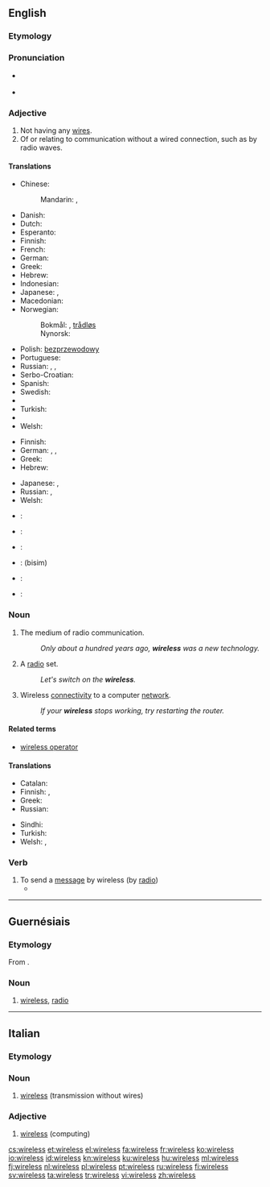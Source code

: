 ==English==

===Etymology===
{{suffix|wire|less}}

===Pronunciation===
* {{a|UK}} {{IPA|/ˈwaɪ.ə(ɹ).ləs/}}
* {{audio|en-us-wireless.ogg|Audio (US)}}

===Adjective===
{{en-adj|-}}

# Not having any [[wire]]s.
# Of or relating to communication without a wired connection, such as by radio waves.

====Translations====
{{trans-top|not having any wires}}
* Chinese:
*: Mandarin: {{t|cmn|無線|sc=Hani}}, {{t|cmn|无线|tr=wǔxiàn|sc=Hani}}
* Danish: {{t+|da|trådløs}}
* Dutch: {{t+|nl|draadloos}}
* Esperanto: {{t-|eo|sendrata}}
* Finnish: {{t+|fi|langaton}}
* French: {{t+|fr|sans fil}}
* German: {{t+|de|drahtlos}}
* Greek: {{t+|el|ασύρματος|m|tr=asýrmatos|sc=Grek}}
* Hebrew: {{t-|he|אלחוטי|tr=alkhutí}}
* Indonesian: {{t+|id|nirkabel}}
* Japanese: {{t-|ja|無線|tr=むせん, musen|sc=Jpan}}, {{t-|ja|ワイヤレス|tr=waiyaresu|sc=Jpan}}
* Macedonian: {{t-|mk|безжичен|m|tr=bézžičen}}
* Norwegian:
*: Bokmål: {{t-|no|trådlaus}}, [[trådløs]]
*: Nynorsk: {{t-|no|trådlaus}}
{{trans-mid}}
* Polish: [[bezprzewodowy]] {{m}}
* Portuguese: {{t-|pt|sem fio}}
* Russian: {{t+|ru|беспроводный|tr=bespróvodnyj|sc=Cyrl}}, {{t+|ru|беспроводной|tr=besprovodnój|sc=Cyrl}}, {{t+|ru|беспроволочный|tr=bespróvoločnyj|sc=Cyrl}}
* Serbo-Croatian: {{t-|sh|бежично|n|tr=bežično|sc=Cyrl}}
* Spanish: {{t-|es|inalámbrico|m}}
* Swedish: {{t+|sv|trådlös}}
* {{trreq|th}}
* Turkish: {{t+|tr|kablosuz}}
* {{trreq|vi}}
* Welsh: {{t-|cy|diwifr}}
{{trans-bottom}}

{{trans-top|of or relating to wireless telegraphy}}
* Finnish: {{t+|fi|langaton}}
* German: {{t+|de|drahtlos}}, {{t+|de|Funk|alt=Funk-}}, {{t+|de|Radio|alt=Radio-}}
* Greek: {{t+|el|ασύρματος|m|tr=asýrmatos|sc=Grek}}
* Hebrew: {{t-|he|אלחוטי}}
{{trans-mid}}
* Japanese: {{t-|ja|ワイヤレス|tr=waiyaresu|sc=Jpan}}, {{t-|ja|無線|tr=むせん, musen|sc=Jpan}}
* Russian: {{t+|ru|радио|tr=rádio-|alt=радио-|sc=Cyrl}}, {{t+|ru|беспроводной|tr=besprovodnój|sc=Cyrl}}
* Welsh: {{t-|cy|diwifr}}
{{trans-bottom}}

{{checktrans-top}}
* {{ttbc|nl}}: {{t+|nl|draadloos}}
* {{ttbc|fr}}: {{t+|fr|sans fil}}
* {{ttbc|de}}: {{t+|de|drahtlos}}
{{trans-mid}}
* {{ttbc|fa}}: {{fa-Arab|[[بی‌سیم]]}} (bisim)
* {{ttbc|sd}}: {{sd-Arab|[[ريتار]]}}
* {{ttbc|es}}: {{t-|es|inalámbrico}}
{{trans-bottom}}

===Noun===
{{wikipedia}}
{{en-noun|wirelesses}}

# {{uncountable}} The medium of radio communication.
#: ''Only about a hundred years ago, '''wireless''' was a new technology.''
# {{dated}} A [[radio]] set.
#: ''Let's switch on the '''wireless'''.''
# {{uncountable}} Wireless [[connectivity]] to a computer [[network]].
#: ''If your '''wireless''' stops working, try restarting the router.''

====Related terms====
* [[wireless operator]]

====Translations====
{{trans-top|radio}}
* Catalan: {{t-|ca|ràdio|f}}
* Finnish: {{t-|fi|radioaallot|p}}, {{t-|fi|radioviestintä}}
* Greek: {{t+|el|ασύρματος|m|tr=asýrmatos|sc=Grek}}
* Russian: {{t+|ru|радио|n|tr=rádio|sc=Cyrl}} {{indeclinable}}
{{trans-mid}}
* Sindhi: {{sd-Arab|[[ريتار]]}}
* Turkish: {{t+|tr|telsiz}}
* Welsh: {{t+|cy|radio|m}}, {{t-|cy|weiarles|m}}
{{trans-bottom}}

===Verb===
{{en-verb|wirelesses|wirelessing|wirelessed}}

# To send a [[message]] by wireless (by [[radio]])
#* {{quote-book|title=Flag and Fleet|author=William Charles Henry Wood|year=1919|passage=At 3:30 A.M. a huge Zeppelin flew across the British battle line, '''wirelessing''' down to any Germans still to the westward the best way to get home.}}

----

==Guernésiais==

===Etymology===
From {{etyl|en|roa-grn}} {{term|wireless|lang=en}}.

===Noun===
{{roa-grn-noun|m|pl=-}}

# [[#English|wireless]], [[radio]]

----

==Italian==

===Etymology===
{{etyl|en|it}}

===Noun===
{{head|it|noun|g=m}} {{inv}}

# [[#English|wireless]] (transmission without wires)

===Adjective===
{{head|it|adjective|invariable}}

# [[#English|wireless]] (computing)

[[cs:wireless]]
[[et:wireless]]
[[el:wireless]]
[[fa:wireless]]
[[fr:wireless]]
[[ko:wireless]]
[[io:wireless]]
[[id:wireless]]
[[kn:wireless]]
[[ku:wireless]]
[[hu:wireless]]
[[ml:wireless]]
[[fj:wireless]]
[[nl:wireless]]
[[pl:wireless]]
[[pt:wireless]]
[[ru:wireless]]
[[fi:wireless]]
[[sv:wireless]]
[[ta:wireless]]
[[tr:wireless]]
[[vi:wireless]]
[[zh:wireless]]
